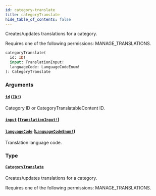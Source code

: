 ```yaml
---
id: category-translate
title: categoryTranslate
hide_table_of_contents: false
---
```


Creates/updates translations for a category.

Requires one of the following permissions: MANAGE_TRANSLATIONS.

```graphql
categoryTranslate(
  id: ID!
  input: TranslationInput!
  languageCode: LanguageCodeEnum!
): CategoryTranslate
```

### Arguments

#### [`id`](#) ([`ID!`](../../../developer/api-reference/scalars/id))

Category ID or CategoryTranslatableContent ID.

#### [`input`](#) ([`TranslationInput!`](../../../developer/api-reference/inputs/translation-input))

#### [`languageCode`](#) ([`LanguageCodeEnum!`](../../../developer/api-reference/enums/language-code-enum))

Translation language code.

### Type

#### [`CategoryTranslate`](../../../developer/api-reference/objects/category-translate)

Creates/updates translations for a category.

Requires one of the following permissions: MANAGE_TRANSLATIONS.
